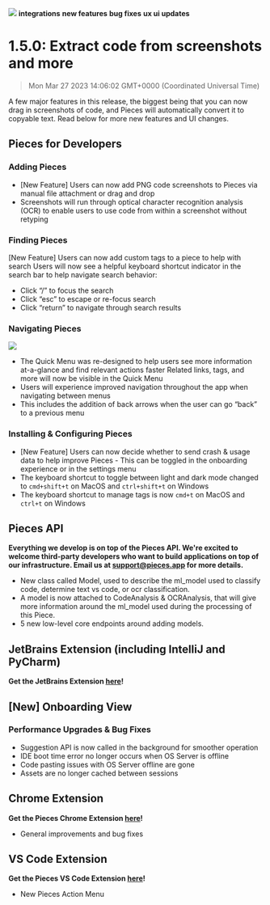 ![](https://uploads-ssl.webflow.com/6143afec68f555387049efb3/630d622093e00adec2c9e7a0_ezgif_com-gif-maker3_a8dfb8d2217fb554323f22d0f06b607a_2000.png)
**integrations** **new features** **bug fixes** **ux ui updates**
# 1.5.0: Extract code from screenshots and more
> Mon Mar 27 2023 14:06:02 GMT+0000 (Coordinated Universal Time)

A few major features in this release, the biggest being that you can now drag in screenshots of code, and Pieces will automatically convert it to copyable text. Read below for more new features and UI changes.
## Pieces for Developers
### Adding Pieces
- [New Feature] Users can now add PNG code screenshots to Pieces via manual file attachment or drag and drop
- Screenshots will run through optical character recognition analysis (OCR) to enable users to use code from within a screenshot without retyping

### Finding Pieces
[New Feature] Users can now add custom tags to a piece to help with search
Users will now see a helpful keyboard shortcut indicator in the search bar to help navigate search behavior: 
- Click “/” to focus the search
- Click “esc” to escape or re-focus search
- Click “return” to navigate through search results

### Navigating Pieces
![](https://uploads-ssl.webflow.com/6143afec68f555387049efb3/630d622293e00ac51dc9e9af_ezgif_com-gif-maker1_0a9cc53f737d3848155510f351b95964_800.png)
- The Quick Menu was re-designed to help users see more information at-a-glance and find relevant actions faster Related links, tags, and more will now be visible in the Quick Menu
- Users will experience improved navigation throughout the app when navigating between menus
- This includes the addition of back arrows when the user can go “back” to a previous menu

### Installing & Configuring Pieces
- [New Feature] Users can now decide whether to send crash & usage data to help improve Pieces - This can be toggled in the onboarding experience or in the settings menu
- The keyboard shortcut to toggle between light and dark mode changed to ```cmd+shift+t``` on MacOS and ```ctrl+shift+t``` on Windows
- The keyboard shortcut to manage tags is now ```cmd+t``` on MacOS and ```ctrl+t``` on Windows

## Pieces API
**Everything we develop is on top of the Pieces API. We're excited to welcome third-party developers who want to build applications on top of our infrastructure. Email us at support@pieces.app for more details.**
- New class called Model, used to describe the ml_model used to classify code, determine text vs code, or ocr classification.
- A model is now attached to CodeAnalysis & OCRAnalysis, that will give more information around the ml_model used during the processing of this Piece.
- 5 new low-level core endpoints around adding models.

## JetBrains Extension (including IntelliJ and PyCharm)
**Get the JetBrains Extension <a href="https://plugins.jetbrains.com/plugin/17328-pieces" target="_blank" rel="noopener noreferrer">here</a>!**

## [New] Onboarding View

### Performance Upgrades & Bug Fixes
- Suggestion API is now called in the background for smoother operation
- IDE boot time error no longer occurs when OS Server is offline
- Code pasting issues with OS Server offline are gone
- Assets are no longer cached between sessions

## Chrome Extension
**Get the Pieces Chrome Extension <a href="https://chrome.google.com/webstore/detail/pieces/igbgibhbfonhmjlechmeefimncpekepm?hl=en" target="_blank" rel="noopener noreferrer">here</a>!**

- General improvements and bug fixes

## VS Code Extension
**Get the Pieces VS Code Extension <a href="https://marketplace.visualstudio.com/items?itemName=MeshIntelligentTechnologiesInc.pieces-vscode" target="_blank" rel="noopener noreferrer">here</a>!**

- New Pieces Action Menu
